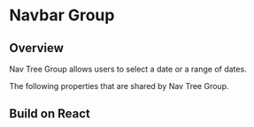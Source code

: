 
# Navbar Group


## Overview

Nav Tree Group allows users to select a date or a range of dates.

<Canvas of={NavTreeGroupStories.Properties}></Canvas>

<Meta isTemplate />

The following properties that are shared by Nav Tree Group.

<Controls />

## Build on React

<Source of={NavTreeGroupStories.FrameworkReact} />
